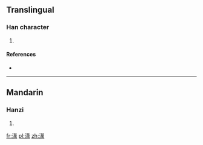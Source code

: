 ==Translingual==

===Han character===
{{Han char|rn=85|rad=水|as=13|sn=16|four=3412<sub>7</sub>|canj=水廿田月 (ETWB)}}

# {{defn|Han|sort=水13}}

====References====
* {{Han ref|kx=0653.140|dkj=18401|hdz=31752.100|uh=6FAB|ud=28587|bh=EA42|bd=59970}}

----

==Mandarin==

===Hanzi===
{{cmn-hanzi|pin=[[màn]] ([[man4]])|wg=man<sup>4</sup>}}

# {{defn|Mandarin|sort=水13}}

[[fr:澫]]
[[pl:澫]]
[[zh:澫]]